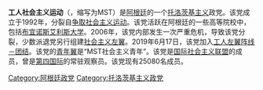 '''工人社会主义运动'''（{{lang-es|Movimiento Socialista de los Trabajadores}}，缩写为MST）是[[阿根廷|阿根廷]]的一个[[托洛茨基主义|托洛茨基主义]]政党。该党成立于1992年，分裂自[[争取社会主义运动_(阿根廷)|争取社会主义运动]]。该党活跃在阿根廷的一些高等院校中，包括[[布宜诺斯艾利斯大学|布宜诺斯艾利斯大学]]。2006年，该党内部发生一次严重危机，导致该党分裂，少数派退党另行组建[[社会主义左翼_(阿根廷)|社会主义左翼]]。2019年6月17日，该党加入[[工人左翼阵线－团结|工人左翼阵线－团结]]。该党的[[青年翼|青年翼]]是“MST社会主义青年”。该党是[[国际社会主义联盟|国际社会主义联盟]]的成员，曾是[[第四国际|第四国际]]的常驻观察员。该党现有25080名成员。

{{阿根廷政党}}

[[Category:阿根廷政党|Category:阿根廷政党]]
[[Category:托洛茨基主义政党|Category:托洛茨基主义政党]]